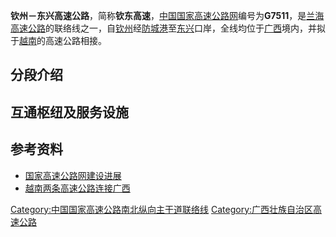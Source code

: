 {{中国高速公路信息框
| 编号 = G7511
| 名称 = 钦州－东兴高速公路
| 地圖 = 
| 路線簡稱 = 钦东
| 最近通車日期 = 2013年12月20日
| 规划总里程 = 74.4
| 起點 = [[钦州市|钦州市]][[钦南区|钦南区]]{{China Expwy Name|G75}}立交
| 終點 = [[防城港市|防城港市]][[东兴市|东兴市]][[北仑河|北仑河]]口
| 出口處數 = 
| 服务区数 = 
}}

'''钦州－东兴高速公路'''，简称'''钦东高速'''，[[中国国家高速公路网|中国国家高速公路网]]编号为'''G7511'''，是[[兰海高速公路|兰海高速公路]]的联络线之一，自[[钦州|钦州]]经[[防城港|防城港]]至[[东兴市|东兴]]口岸，全线均位于[[广西|广西]]境内，并拟于[[越南|越南]]的高速公路相接。

==分段介绍==
{{main|钦防高速公路|防东高速公路}}

==互通枢纽及服务设施==
{{Start expwy exit box|place=1}}
{{Expwy exit item|place=[[钦州市|钦州市]]<br>[[钦南区|钦南区]]|type=H|index=|name=卜家|dist start=|highway connection={{China Expwy Name|G75|[[钦防高速公路|钦防高速公路]]}}}}
{{Expwy exit item|place=[[防城港市|防城港市]]<br>[[防城区|防城区]]|place rows=4|type=H|index=|name=茅岭|dist start=|highway connection={{China Expwy Name|S7512|[[钦东高速公路|防城港支线]]|L1=G7511|P=Guangxi}}}}
{{Expwy exit item|type=S|index=|name=防城服务区}}
{{Expwy exit item|type=E|index=|name=防城北|dist start=|road connection={{中国国道名|210}}}}
{{Expwy exit item|type=E|index=|name=华石|dist start=|road connection={{中国省道名|312|P=广西}}}}
{{Expwy exit item|place=[[防城港市|防城港市]]<br>[[东兴市|东兴市]]|place rows=3|type=E|index=|name=江平|dist start=|road connection=}}
{{Expwy exit item|type=S|index=|name=东兴服务区}}
{{Expwy exit item|type=M|index=|name=东兴|dist start=|road connection={{中国省道名|325|滨海公路}}}}
{{Expwy exit group|{{China Expwy Name|S7512|[[钦东高速公路|防城港支线]]|L1=G7511|P=Guangxi}}|place=1}}
{{Expwy exit item|place=[[防城港市|防城港市]]<br>[[防城区|防城区]]|place rows=2|type=H|index=|name=茅岭|dist start=|highway connection={{China Expwy Name|G7511|[[防东高速公路|防东高速公路]]}}}}
{{Expwy exit item|type=E|index=|name=防城|dist start=|road connection={{中国省道名|312|珍珠大道}}}}
{{Expwy exit item|place=[[防城港市|防城港市]]<br>[[港口区|港口区]]|type=M|index=|name=防城港|dist start=|road connection=北部湾大道<br/>{{中国省道名|218|江山大道}}}}
{{End expwy exit box|place=1}}

== 参考资料 ==
*[https://web.archive.org/web/20080919091451/http://www.tranbbs.com/news/Construction/news_23893.shtml 国家高速公路网建设进展]
*[http://www.gxnews.com.cn/staticpages/20080707/newgx4871779f-1558598.shtml 越南两条高速公路连接广西] {{Wayback|url=http://www.gxnews.com.cn/staticpages/20080707/newgx4871779f-1558598.shtml |date=20190701173134 }}

{{中国国家高速公路网}}
{{广西壮族自治区高速公路}}
{{road-stub}}{{广西小作品}}

[[Category:中国国家高速公路南北纵向主干道联络线|Category:中国国家高速公路南北纵向主干道联络线]]
[[Category:广西壮族自治区高速公路|Category:广西壮族自治区高速公路]]